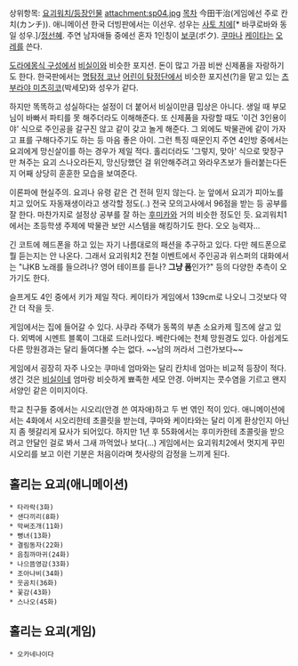 상위항목: [[요괴워치/등장인물]]
attachment:sp04.jpg
[[목차]]
今田干治(게임에선 주로 칸치(カンチ)). 애니메이션 한국 더빙판에서는 이선우. 성우는 [[사토 치에]][* 바쿠로바와 동일 성우.]/[[정선혜]]. 주연 남자애들 중에선 혼자 1인칭이 [[보쿠]](ボク). [[쿠마시마 고로타|쿠마]]나 [[아마노 케이타|케이타]]는 [[오레]]를 쓴다. 

[[도라에몽식 구성]]에서 [[비실이]]와 비슷한 포지션. 돈이 많고 가끔 비싼 신제품을 자랑하기도 한다. 한국판에서는 [[명탐정 코난]] [[어린이 탐정단]]에서 비슷한 포지션(?)을 맡고 있는 [[츠부라야 미츠히코]](박세모)와 성우가 같다. 

하지만 똑똑하고 성실하다는 설정이 더 붙어서 비실이만큼 밉상은 아니다. 생일 때 부모님이 바빠서 파티를 못 해주더라도 이해해준다. 또 신제품을 자랑할 때도 '이건 3인용이야' 식으로 주인공을 갈구진 않고 같이 갖고 놀게 해준다. 그 외에도 박물관에 같이 가자고 표를 구해다주기도 하는 등 마음 좋은 아이. 그런 특징 때문인지 주연 4인방 중에서는 요괴에게 망신살이를 하는 경우가 제일 적다. 홀리더라도 '그렇지, 맞아' 식으로 맞장구만 쳐주는 요괴 스나오라든지, 망신당했던 걸 위안해주려고 와라우츠보가 들러붙는다든지 어째 상당히 훈훈한 모습을 보여준다. 

이론파에 현실주의. 요괴나 유령 같은 건 전혀 믿지 않는다. 눈 앞에서 요괴가 피아노를 치고 있어도 자동재생이라고 생각할 정도(..) 전국 모의고사에서 96점을 받는 등 공부를 잘 한다. 마찬가지로 설정상 공부를 잘 하는 [[코다마 후미카|후미카]]와 거의 비슷한 정도인 듯. 요괴워치1에서는 초등학생 주제에 박물관 보안 시스템을 해킹하기도 한다. 오오 능력자... 

긴 코트에 헤드폰을 하고 있는 자기 나름대로의 패션을 추구하고 있다. 다만 헤드폰으로 뭘 듣는지는 안 나온다. 그래서 요괴워치2 전철 이벤트에서 주인공과 위스퍼의 대화에서는 "냐KB 노래를 들으려나? 영어 테이프를 듣나? '''그냥 폼'''인가?" 등의 다양한 추측이 오가기도 한다. 

슬프게도 4인 중에서 키가 제일 작다. 케이타가 게임에서 139cm로 나오니 그것보다 약간 더 작을 듯.

게임에서는 집에 들어갈 수 있다. 사쿠라 주택가 동쪽의 부촌 소요카제 힐즈에 살고 있다. 외벽에 시멘트 블록이 그대로 드러나있다. 베란다에는 천체 망원경도 있다. 아쉽게도 다른 망원경과는 달리 들여다볼 수는 없다. ~~남의 꺼라서 그런가보다~~ 

게임에서 굉장히 자주 나오는 쿠마네 엄마와는 달리 칸치네 엄마는 비교적 등장이 적다. 생긴 것은 [[비실이]]네 엄마랑 비슷하게 뾰족한 세모 안경. 아버지는 콧수염을 기르고 왠지 서양인 같은 이미지이다. 

학교 친구들 중에서는 시오리(안경 쓴 여자애)하고 두 번 엮인 적이 있다. 애니메이션에서는 4화에서 시오리한테 초콜릿을 받는데, 쿠마와 케이타와는 달리 이게 환상인지 아닌지 좀 헷갈리게 묘사가 되어있다. 하지만 1년 후 55화에서는 후미카한테 초콜릿을 받으려고 안달인 걸로 봐서 그새 까먹었나 보다(...) 게임에서는 요괴워치2에서 멋지게 꾸민 시오리를 보고 이런 기분은 처음이라며 첫사랑의 감정을 느끼게 된다. 

== 홀리는 요괴(애니메이션) ==
 * 타라락(3화)
 * 샌다끼리(8화)
 * 막써조개(11화)
 * 뻥녀(13화) 
 * 결림동자(22화)
 * 음침까마귀(24화)
 * 나으뜸영감(33화)
 * 조아나비(34화)
 * 웃곰치(36화)
 * 꽃감(43화)
 * 스나오(45화)

== 홀리는 요괴(게임) ==
 * 오카네나이다
 

